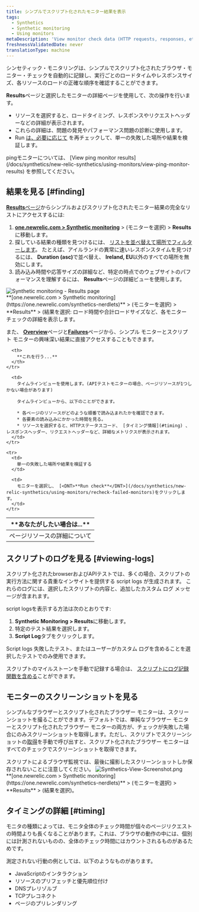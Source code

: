 ```yaml
---
title: シンプルでスクリプト化されたモニター結果を表示
tags:
  - Synthetics
  - Synthetic monitoring
  - Using monitors
metaDescription: 'View monitor check data (HTTP requests, responses, etc.) with synthetics monitoring. For browser monitors, view waterfall details of resource load time.'
freshnessValidatedDate: never
translationType: machine
---
```


シンセティック・モニタリングは、シンプルでスクリプト化されたブラウザ・モニター・チェックを自動的に記録し、実行ごとのロードタイムやレスポンスサイズ、各リソースのロードの正確な順序を確認することができます。

<DNT>**Results**</DNT>ページと選択したモニターの詳細ページを使用して、次の操作を行います。

* リソースを選択すると、ロードタイミング、レスポンスやリクエストヘッダーなどの詳細が表示されます。
* これらの詳細は、問題の発見やパフォーマンス問題の診断に使用します。
* Run [は、必要に応じて](/docs/synthetics/new-relic-synthetics/using-monitors/recheck-failed-monitors) を再チェックして、単一の失敗した場所や結果を検証します。

<Callout variant="tip">
  pingモニターについては、 [View ping monitor results](/docs/synthetics/new-relic-synthetics/using-monitors/view-ping-monitor-results) を参照してください。
</Callout>

## 結果を見る [#finding]

[<DNT>**Results**</DNT>ページ](/docs/synthetics/new-relic-synthetics/pages/synthetics-results-access-individual-monitor-runs)からシンプルおよびスクリプト化されたモニター結果の完全なリストにアクセスするには:

1. <DNT>**[one.newrelic.com &gt; Synthetic monitoring](https://one.newrelic.com/synthetics-nerdlets)**</DNT> &gt; (モニターを選択) &gt; <DNT>**Results**</DNT>に移動します。
2. 探している結果の種類を見つけるには、 [リストを並べ替えて](/docs/synthetics/new-relic-synthetics/pages/synthetics-results-access-individual-monitor-runs#sort-list)[場所でフィルターします](/docs/synthetics/new-relic-synthetics/pages/synthetics-results-access-individual-monitor-runs#filter-location)。 たとえば、アイルランドの異常に速いレスポンスタイムを見つけるには、 <DNT>**Duration (asc)**</DNT>で並べ替え、 <DNT>**Ireland, EU**</DNT>以外のすべての場所を無効にします。
3. 読み込み時間や応答サイズの詳細など、特定の時点でのウェブサイトのパフォーマンスを理解するには、 <DNT>**Results**</DNT>ページの詳細ビューを使用します。

<img title="Synthetic monitoring - Results page" alt="Synthetic monitoring - Results page" src="/images/synthetic_screenshot-crop_ResultsPage.webp" />

<figcaption>
  <DNT>**[one.newrelic.com &gt; Synthetic monitoring](https://one.newrelic.com/synthetics-nerdlets)**</DNT> &gt; (モニターを選択) &gt; <DNT>**Results**</DNT> &gt; (結果を選択: ロード時間や合計ロードサイズなど、各モニター チェックの詳細を表示します。
</figcaption>

また、 [<DNT>**Overview**</DNT>](/docs/synthetics/new-relic-synthetics/pages/synthetics-overview-page-view-monitors-performance)ページと[<DNT>**Failures**</DNT>](/docs/synthetics/new-relic-synthetics/pages/synthetics-failures-troubleshoot-downtime)ページから、シンプル モニターとスクリプト モニターの興味深い結果に直接アクセスすることもできます。

<table id="using">
  <thead>
    <tr>
      <th width={250}>
        **あなたがしたい場合は...**
      </th>

      <th>
        **これを行う...**
      </th>
    </tr>
  </thead>

  <tbody>
    <tr>
      <td>
        ページリソースの詳細について
      </td>

      <td>
        タイムラインビューを使用します。(APIテストモニターの場合、ページリソースが1つしかない場合があります)

        タイムラインビューから、以下のことができます。

        * 各ページのリソースがどのような順番で読み込まれたかを確認できます。
        * 各要素の読み込みにかかった時間を見る。
        * リソースを選択すると、HTTPステータスコード、 [タイミング情報](#timing) 、レスポンスヘッダー、リクエストヘッダーなど、詳細なメトリクスが表示されます。
      </td>
    </tr>

    <tr>
      <td>
        単一の失敗した場所や結果を検証する
      </td>

      <td>
        モニターを選択し、 [<DNT>**Run check**</DNT>](/docs/synthetics/new-relic-synthetics/using-monitors/recheck-failed-monitors)をクリックします。
      </td>
    </tr>
  </tbody>
</table>

## スクリプトのログを見る [#viewing-logs]

スクリプト化されたbrowserおよびAPIテストでは、多くの場合、スクリプトの実行方法に関する貴重なインサイトを提供する <DNT>script logs</DNT> が生成されます。 これらのログには、選択したスクリプトの内容と、追加したカスタム ログ メッセージが含まれます。

<DNT>script logs</DNT>を表示する方法は次のとおりです:

1. <DNT>**Synthetic Monitoring &gt; Results**</DNT>に移動します。
2. 特定のテスト結果を選択します。
3. <DNT>**Script Log**</DNT>タブをクリックします。

<Callout variant="tip">
  <DNT>Script logs</DNT> 失敗したテスト、またはユーザーがカスタム ログを含めることを選択したテストでのみ使用できます。
</Callout>

スクリプトのマイルストーンを手動で記録する場合は、 [スクリプトにログ記録関数を含める](/docs/synthetics/synthetic-monitoring/scripting-monitors/introduction-scripted-browser-monitors/#script-log-manual)ことができます。

## モニターのスクリーンショットを見る

シンプルなブラウザーとスクリプト化されたブラウザー モニターは、スクリーンショットを撮ることができます。デフォルトでは、単純なブラウザー モニターとスクリプト化されたブラウザー モニターの両方が、チェックが失敗した場合にのみスクリーンショットを取得します。ただし、スクリプトでスクリーンショットの[取得](/docs/synthetics/synthetic-monitoring/scripting-monitors/synthetic-scripted-browser-reference-monitor-versions-chrome-100#webDriver-takeScreenshot)を手動で呼び出すと、スクリプト化されたブラウザー モニターはすべてのチェックでスクリーンショットを取得できます。

<Callout variant="tip">
  スクリプトによるブラウザ監視では、最後に撮影したスクリーンショットしか保存されないことに注意してください。
</Callout>

<img title="Synthetics-View-Screenshot.png" alt="Synthetics-View-Screenshot.png" src="/images/synthetic_screenshot-crop_results-fail-page.webp" />

<figcaption>
  <DNT>**[one.newrelic.com &gt; Synthetic monitoring](https://one.newrelic.com/synthetics-nerdlets)**</DNT> &gt; (モニターを選択) &gt; <DNT>**Results**</DNT> &gt; (結果を選択)。
</figcaption>

## タイミングの詳細 [#timing]

モニタの種類によっては、モニタ全体のチェック時間が個々のページリクエストの時間よりも長くなることがあります。これは、ブラウザの動作の中には、個別には計測されないものの、全体のチェック時間にはカウントされるものがあるためです。

測定されない行動の例としては、以下のようなものがあります。

* JavaScriptのインタラクション
* リソースのプリフェッチと優先順位付け
* DNSプレリゾルブ
* TCPプレコネクト
* ページのプリレンダリング